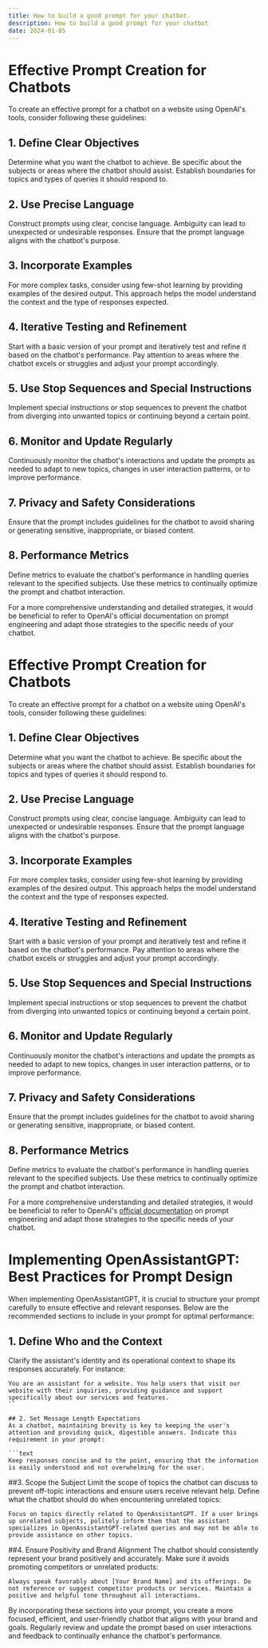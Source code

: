 ```yaml
---
title: How to build a good prompt for your chatbot.
description: How to build a good prompt for your chatbot
date: 2024-01-05
---
```


# Effective Prompt Creation for Chatbots

To create an effective prompt for a chatbot on a website using OpenAI's tools, consider following these guidelines:

## 1. Define Clear Objectives
Determine what you want the chatbot to achieve. Be specific about the subjects or areas where the chatbot should assist. Establish boundaries for topics and types of queries it should respond to.

## 2. Use Precise Language
Construct prompts using clear, concise language. Ambiguity can lead to unexpected or undesirable responses. Ensure that the prompt language aligns with the chatbot's purpose.

## 3. Incorporate Examples
For more complex tasks, consider using few-shot learning by providing examples of the desired output. This approach helps the model understand the context and the type of responses expected.

## 4. Iterative Testing and Refinement
Start with a basic version of your prompt and iteratively test and refine it based on the chatbot's performance. Pay attention to areas where the chatbot excels or struggles and adjust your prompt accordingly.

## 5. Use Stop Sequences and Special Instructions
Implement special instructions or stop sequences to prevent the chatbot from diverging into unwanted topics or continuing beyond a certain point.

## 6. Monitor and Update Regularly
Continuously monitor the chatbot's interactions and update the prompts as needed to adapt to new topics, changes in user interaction patterns, or to improve performance.

## 7. Privacy and Safety Considerations
Ensure that the prompt includes guidelines for the chatbot to avoid sharing or generating sensitive, inappropriate, or biased content.

## 8. Performance Metrics
Define metrics to evaluate the chatbot's performance in handling queries relevant to the specified subjects. Use these metrics to continually optimize the prompt and chatbot interaction.

For a more comprehensive understanding and detailed strategies, it would be beneficial to refer to OpenAI's official documentation on prompt engineering and adapt those strategies to the specific needs of your chatbot.
# Effective Prompt Creation for Chatbots

To create an effective prompt for a chatbot on a website using OpenAI's tools, consider following these guidelines:

## 1. Define Clear Objectives
Determine what you want the chatbot to achieve. Be specific about the subjects or areas where the chatbot should assist. Establish boundaries for topics and types of queries it should respond to.

## 2. Use Precise Language
Construct prompts using clear, concise language. Ambiguity can lead to unexpected or undesirable responses. Ensure that the prompt language aligns with the chatbot's purpose.

## 3. Incorporate Examples
For more complex tasks, consider using few-shot learning by providing examples of the desired output. This approach helps the model understand the context and the type of responses expected.

## 4. Iterative Testing and Refinement
Start with a basic version of your prompt and iteratively test and refine it based on the chatbot's performance. Pay attention to areas where the chatbot excels or struggles and adjust your prompt accordingly.

## 5. Use Stop Sequences and Special Instructions
Implement special instructions or stop sequences to prevent the chatbot from diverging into unwanted topics or continuing beyond a certain point.

## 6. Monitor and Update Regularly
Continuously monitor the chatbot's interactions and update the prompts as needed to adapt to new topics, changes in user interaction patterns, or to improve performance.

## 7. Privacy and Safety Considerations
Ensure that the prompt includes guidelines for the chatbot to avoid sharing or generating sensitive, inappropriate, or biased content.

## 8. Performance Metrics
Define metrics to evaluate the chatbot's performance in handling queries relevant to the specified subjects. Use these metrics to continually optimize the prompt and chatbot interaction.

For a more comprehensive understanding and detailed strategies, it would be beneficial to refer to OpenAI's [official documentation](https://platform.openai.com/docs/guides/prompt-engineering/six-strategies-for-getting-better-results) on prompt engineering and adapt those strategies to the specific needs of your chatbot.

# Implementing OpenAssistantGPT: Best Practices for Prompt Design

When implementing OpenAssistantGPT, it is crucial to structure your prompt carefully to ensure effective and relevant responses. Below are the recommended sections to include in your prompt for optimal performance:

## 1. Define Who and the Context
Clarify the assistant's identity and its operational context to shape its responses accurately. For instance:

```text
You are an assistant for a website. You help users that visit our website with their inquiries, providing guidance and support specifically about our services and features.
``

## 2. Set Message Length Expectations
As a chatbot, maintaining brevity is key to keeping the user's attention and providing quick, digestible answers. Indicate this requirement in your prompt:

```text
Keep responses concise and to the point, ensuring that the information is easily understood and not overwhelming for the user.
```

##3. Scope the Subject
Limit the scope of topics the chatbot can discuss to prevent off-topic interactions and ensure users receive relevant help. Define what the chatbot should do when encountering unrelated topics:

```text
Focus on topics directly related to OpenAssistantGPT. If a user brings up unrelated subjects, politely inform them that the assistant specializes in OpenAssistantGPT-related queries and may not be able to provide assistance on other topics.
```

##4. Ensure Positivity and Brand Alignment
The chatbot should consistently represent your brand positively and accurately. Make sure it avoids promoting competitors or unrelated products:

```text
Always speak favorably about [Your Brand Name] and its offerings. Do not reference or suggest competitor products or services. Maintain a positive and helpful tone throughout all interactions.
```

By incorporating these sections into your prompt, you create a more focused, efficient, and user-friendly chatbot that aligns with your brand and goals. Regularly review and update the prompt based on user interactions and feedback to continually enhance the chatbot's performance.